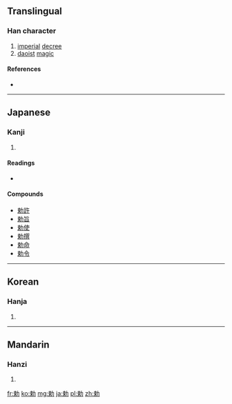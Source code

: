 {{also|敕}}
==Translingual==

===Han character===
{{Han char|rn=19|rad=力|as=07|sn=9|four=|canj=木中大尸 (DLKS)|ids=⿰[[束]][[力]]}}

# [[imperial]] [[decree]]
# [[daoist]] [[magic]]

====References====
* {{Han ref|kx=0147.290|dkj=02354|dj=0332.110|hdz=10371.020|uh=52C5|ud=21189}}

----

==Japanese==

===Kanji===
{{ja-kanji|grade=c|rs=力07}}

# {{defn|Japanese|sort=力07}}

====Readings====
* {{ja-readings|on=[[ちょく]] (choku)|kun=[[いましめる]] (imashimeru), [[みことのり]] (mikotonori)}}

====Compounds====
* [[勅許]]
* [[勅旨]]
* [[勅使]]
* [[勅撰]]
* [[勅命]]
* [[勅令]]

----

==Korean==

===Hanja===
{{ko-hanja|hangeul=[[칙]]|rv=chik|mr=ch'ik}}

# {{defn|Korean|sort=力07}}

----

==Mandarin==

===Hanzi===
{{cmn-hanzi|pin=[[chì]] ([[chi4]])|wg=ch'ih<sup>4</sup>}}

# {{defn|Mandarin|sort=力07}}

[[fr:勅]]
[[ko:勅]]
[[mg:勅]]
[[ja:勅]]
[[pl:勅]]
[[zh:勅]]
